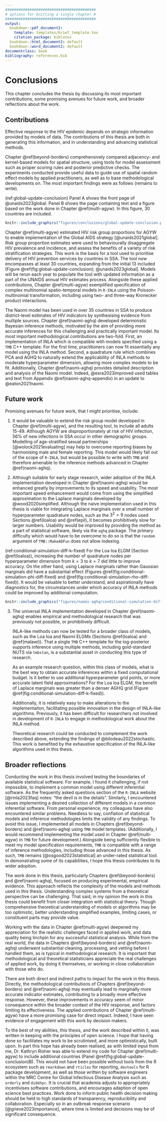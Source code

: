 ```yaml
---
#########################################
# options for knitting a single chapter #
#########################################
output:
  bookdown::pdf_document2:
    template: templates/brief_template.tex
    citation_package: biblatex
  bookdown::html_document2: default
  bookdown::word_document2: default
documentclass: book
bibliography: references.bib
---
```


# Conclusions {#conclusions}
\adjustmtc
\markboth{Conclusions}{}
<!-- For PDF output, include these two LaTeX commands after unnumbered chapter headings, otherwise the mini table of contents and the running header will show the previous chapter -->

<!-- JWE: Minor corrections often involve (1) fixing typos, (2) clarifying things, (3) elaborating on the contributions to science and implications of the PhD in the conclusions chapter [by far the most common point of examiner feedback] -->

This chapter concludes the thesis by discussing its most important contributions, some promising avenues for future work, and broader reflections about the work.

## Contributions

Effective response to the HIV epidemic depends on strategic information provided by models of data.
The contributions of this thesis are both in generating this information, and in understanding and advancing statistical methods.

Chapter \@ref(beyond-borders) comprehensively compared adjacency- and kernel-based models for spatial structure, using tools for model assessment such as proper scoring rules and posterior predictive checks.
The experiments conducted provide useful data to guide use of spatial random effect models by applied practitioners, as well as to base methodological developments on.
The most important findings were as follows (remains to write).

(ref:global-update-conclusion) Panel A shows the front page of @unaids2023global. Panel B shows the page containing text and a figure based on the work done in Chapter \@ref(multi-agyw). In this figure, 30 countries are included.

```r
knitr::include_graphics("figures/conclusions/global-update-conclusion.png")
```

Chapter \@ref(multi-agyw) estimated HIV risk group proportions for AGYW to enable implementation of the Global AIDS strategy [@unaids2021global].
Risk group proportion estimates were used to behaviourally disaggregate HIV prevalence and incidence, and assess the benefits of a variety of risk stratification strategies.
This work is the basis for a tool used to prioritise delivery of HIV prevention services by countries in SSA.
The tool now encompasses at least 30 countries, expanding from the initial 13 included [Figure \@ref(fig:global-update-conclusion); @unaids2023global].
Models will be rerun each year to populate the tool with updated information as a part of the UNAIDS annual HIV estimates process.
Alongside these applied contributions, Chapter \@ref(multi-agyw) exemplified specification of complex multinomial spatio-temporal models in `R-INLA` using the Poisson-multinomial transformation, including using two- and three-way Kronecker product interactions.

The Naomi model has been used in over 35 countries in SSA to produce district-level estimates of HIV indicators by synthesising evidence from multiple sources.
Chapter \@ref(naomi-aghq) developed deterministic Bayesian inference methods, motivated by the aim of providing more accurate inferences for this challenging and practically important model.
Its most important methodological contributions are two-fold.
First, an implementation of INLA which is compatible with models specified using a `TMB` C++ template.
For the first time, practitioners can now fit essentially any model using the INLA method.
Second, a quadrature rule which combines PCA and AGHQ to naturally extend the applicability of INLA methods to moderate hyperparameter dimension, allowing more complex models to be fit.
Additionally, Chapter \@ref(naomi-aghq) provides detailed description and analysis of the Naomi model.
Indeed, @esra2023improved used tables and text from Appendix \@ref(naomi-aghq-appendix) in an update to @eaton2021naomi.

## Future work

Promising avenues for future work, that I might prioritise, include:

1. It would be valuable to extend the risk group model developed in Chapter \@ref(multi-agyw), and the resulting tool, to include all adults 15-49.
Although AGYW are disproportionately at risk of HIV infection, 56% of new infections in SSA occur in other demographic groups.
Modelling of age-stratified sexual partnerships [@wolock2021evaluating] may help to overcome reporting biases by harmonising male and female reporting.
This model would likely fall out of the scope of `R-INLA`, but would be possible to write with `TMB` and therefore amenable to the inference methods advanced in Chapter \@ref(naomi-aghq).

2. Although suitable for early stage research, wider adoption of the INLA implementation developed in Chapter \@ref(naomi-aghq) would be enhanced greatly by improvements to its speed and usability.
The most important speed enhancement would come from using the simplified approximation to the Laplace marginals developed by @wood2020simplified.
Although the naive implementation used in this thesis is viable for integrating Laplace marginals over a small number of hyperparameter quadrature nodes, such as the $3^2 = 9$ nodes used Sections \@ref(loaloa) and \@ref(epil), it becomes prohibitively slow for larger numbers.
Usability would be improved by providing the method as a part of statistical software, likely via the `aghq` package.
The primary difficulty which would have to be overcome to do so is that the `random` argument of `TMB::MakeADFun` does not allow indexing.

(ref:conditional-simulation-diff-k-fixed) For the Loa loa ELGM (Section \@ref(loaloa)), increasing the number of quadrature nodes per hyperparameter dimension from $k = 3$ to $k = 7$ did little to improve accuracy. On the other hand, using Laplace marginals rather than Gaussian marginals did have a substantial effect (Figures \@ref(fig:conditional-simulation-phi-diff-fixed) and \@ref(fig:conditional-simulation-rho-diff-fixed)). It would be valuable to better understand, and aspirationally have diagnostics for, the circumstances under which accuracy of INLA methods could be improved by additional computation.

```r
knitr::include_graphics("figures/naomi-aghq/conditional-simulation-diff-k-fixed.png")
```

3. The universal INLA implementation developed in Chapter \@ref(naomi-aghq) enables empirical and methodological research that was previously not possible, or prohibitively difficult.

    INLA-like methods can now be tested for a broader class of models, such as the Loa loa and Naomi ELGMs (Sections \@ref(loaloa) and \@ref(malawi)).
    That a single `TMB` C++ template for the log-posterior supports inference using multiple methods, including gold-standard NUTS via `tmbstan`, is a substantial asset in conducting this type of research.
    
    As an example research question, within this class of models, what is the best way to obtain accurate inferences within a fixed computational budget.
    Is it better to use additional hyperparameter grid points, or more accurate latent field approximations?
    For the Loa loa ELGM, the benefit of Laplace marginals was greater than a denser AGHQ grid (Figure \@ref(fig:conditional-simulation-diff-k-fixed)).

    Additionally, it is relatively easy to make alterations to the implementaiton, facilitating possible innovation in the design of INLA-like algorithms.
    Previously, it has been difficult for researchers not involved in development of `R-INLA` to engage in methodological work about the INLA method.

    Theoretical research could be conducted to complement the work described above, extending the findings of @bilodeau2022stochastic.
    This work is benefited by the exhaustive specification of the INLA-like algorithms used in this thesis.

## Broader reflections

Conducting the work in this thesis involved testing the boundaries of available statistical software.
For example, I found it challenging, if not impossible, to implement a common model using different inferential software.
As the frequently asked questions section of the `R-INLA` website [@rinla2023faq] notes: "the devil is in the details".
Similarly, I encountered issues implementing a desired collection of different models in a common inferential software.
From personal experience, my colleagues have also encountered similar problems.
Needless to say, conflation of statistical models and inference methodologies limits the validity of any findings.
To avoid this issue, I implemented all models in Chapters \@ref(beyond-borders) and \@ref(naomi-aghq) using `TMB` model templates.
(Additionally, I would recommend implementing the model used in Chapter \@ref(multi-agyw) in `TMB` for future development.)
Alongside being sufficiently flexible to meet my model specification requirements, `TMB` is compatible with a range of inference methodologies, including those advanced in this thesis.
As such, `TMB` remains [@osgood2023statistical] an under-rated statistical tool.
In demonstrating some of its capabilities, I hope this thesis contributes to its wider adoption.

The work done in this thesis, particularly Chapters \@ref(beyond-borders) and \@ref(naomi-aghq), focused on producing experimental, empirical evidence. 
This approach reflects the complexity of the models and methods used in this thesis.
Understanding complex systems from a theoretical perspective can be challenging.
That said, in my opinion the work in this thesis could benefit from closer integration with statistical theory.
Though comprehensive theoretical understanding of models or algorithms may be too optimistic, better understanding simplified examples, limiting cases, or constituent parts may provide value.

Working with the data in Chapter \@ref(multi-agyw) deepened my appreciation for the realistic challenges faced in applied work, and data quality being linchpin for any successful statistical analysis.
While from the real world, the data in Chapters \@ref(beyond-borders) and \@ref(naomi-aghq) underwent substantial cleaning, processing, and vetting before I handled them, as is typical in methodological research.
It is important that methodological and theoretical statisticians appreciate the real challenges of applied work, by doing it themselves, or working in close collaboration with those who do.

There are both direct and indirect paths to impact for the work in this thesis.
Directly, the methodological contributions of Chapters \@ref(beyond-borders) and \@ref(naomi-aghq) may eventually lead to marginally more accurate indicator estimates, contributing to a broadly more effective response.
However, these improvements in accuracy seem of minor consequence within the broader context of the HIV response, and factors limiting its effectiveness.
The applied contributions of Chapter \@ref(multi-agyw) have a more promising case for direct impact.
Indeed, I have seen evidence of engagement with this work by decision makers.

To the best of my abilities, this thesis, and the work described within it, was written in keeping with the principles of open science.
I hope that having done so facilitates my work to be scrutinised, and more optimistically, built upon.
In part this hope has already been realised, as with limited input from me, Dr. Kathryn Risher was able to extend my code for Chapter \@ref(multi-agyw) to include additional countries (Panel \@ref(fig:global-update-conclusion)B).
This would not have been possible without tools from the R ecosystem such as `rmarkdown` and `rticles` for reporting, `devtools` for R package development, as well as those written by software engineers within the MRC Centre for Global Infectious Disease Analysis such as `orderly` and `didehpc`.
It is crucial that academia adjusts to appropriately incentivises software contributions, and encourages adaption of open science best practices.
Work done to inform public health decision making should be held to high standards of transparency, reproducibility and collaboration.
Especially so in an outbreak response scenario [@grieve2023importance], where time is limited and decisions may be of significant consequence.

<!-- Aims for HIV response going forward, and the surveillance capabilities needed to meet them. -->
<!-- Greater reliance on routine health system data. -->
<!-- It is not recommended to include HIV testing in nationally representative household surveys in low (<2%) HIV prevalence settings [@world2005guidelines]. -->
<!-- Patient-level HIV data systems [@world2017consolidated] and case-based surveillance (CBS). -->
<!-- Integration of HIV services with other health programs and strengthening of health systems. -->
